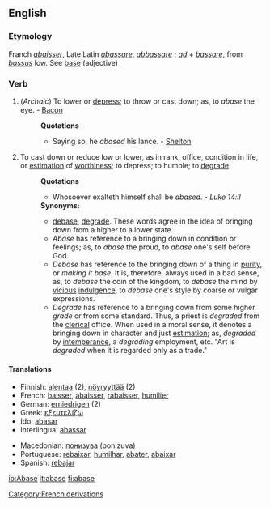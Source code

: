 ==English==
===Etymology===
[[Category:French derivations]]
Franch ''[[abaisser]]'', Late Latin ''[[abassare]]'', ''[[abbassare]]'' ; ''[[ad]]'' + ''[[bassare]]'', from ''[[bassus]]'' low. See [[base]] (adjective)
===Verb===
{{en-verb|abase|abases|abased|abasing}}
#(''Archaic'') To lower or [[depress]]; to throw or cast down; as, to ''abase'' the eye. - [[Bacon]]
#:'''Quotations'''
#:*Saying so, he ''abased'' his lance. - [[Shelton]]
#To cast down or reduce low or lower, as in rank, office, condition in life, or [[estimation]] of [[worthiness]]; to depress; to humble; to [[degrade]].
#:'''Quotations'''
#:*Whosoever exalteth himself shall be ''abased''. - ''Luke 14:ll''
#:'''Synonyms:''' 
#:*[[debase]], [[degrade]]. These words agree in the idea of bringing down from a higher to a lower state. 
#:*''Abase'' has reference to a bringing down in condition or feelings; as, to ''abase'' the proud, to ''abase'' one's self before God. 
#:*''Debase'' has reference to the bringing down of a thing in [[purity]], or ''making it base''. It is, therefore, always used in a bad sense, as, to ''debase'' the coin of the kingdom, to ''debase'' the mind by [[vicious]] [[indulgence]], to ''debase'' one's style by coarse or vulgar expressions. 
#:*''Degrade'' has reference to a bringing down from some higher ''grade'' or from some standard. Thus, a priest is ''degraded'' from the [[clerical]] office. When used in a moral sense, it denotes a bringing down in character and just [[estimation]]; as, ''degraded'' by [[intemperance]], a ''degrading'' employment, etc. "Art is ''degraded'' when it is regarded only as a trade."

====Translations====
{{top}}
*Finnish: [[alentaa]] (2), [[nöyryyttää]] (2)
*French: [[baisser]], [[abaisser]], [[rabaisser]], [[humilier]]
*German: [[erniedrigen]] (2)
*Greek: [[εξευτελίζω]]
*Ido: [[abasar]]
*Interlingua: [[abassar]]
{{mid}}
*Macedonian: [[понизува]] (ponizuva)
*Portuguese: [[rebaixar]], [[humilhar]], [[abater]], [[abaixar]]
*Spanish: [[rebajar]]
{{bottom}}

[[io:Abase]]
[[it:abase]]
[[fi:abase]]
